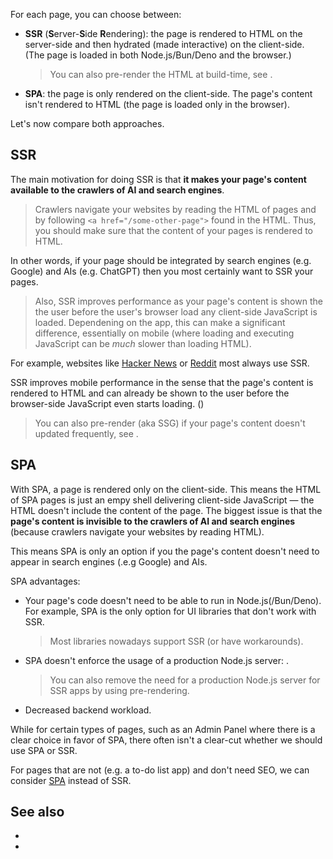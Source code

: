 
For each page, you can choose between:
 - **SSR** (**S**erver-**S**ide **R**endering): the page is rendered to HTML on the server-side and then <Link href="/hydration">hydrated</Link> (made interactive) on the client-side. (The page is loaded in both Node.js/Bun/Deno and the browser.)
   > You can also pre-render the HTML at build-time, see <Link href="/pre-rendering" />.
 - **SPA**: the page is only rendered on the client-side. The page's content isn't rendered to HTML (the page is loaded only in the browser).

Let's now compare both approaches.


## SSR

The main motivation for doing SSR is that **it makes your page's content available to the crawlers of AI and search engines**.

> Crawlers navigate your websites by reading the HTML of pages and by following `<a href="/some-other-page">` found in the HTML. Thus, you should make sure that the content of your pages is rendered to HTML.

In other words, if your page should be integrated by search engines (e.g. Google) and AIs (e.g. ChatGPT) then you most certainly want to SSR your pages.

> Also, SSR improves performance as your page's content is shown the the user before the user's browser load any client-side JavaScript is loaded. Dependening on the app, this can make a significant difference, essentially on mobile (where loading and executing JavaScript can be *much* slower than loading HTML).

For example, websites like [Hacker News](https://news.ycombinator.com) or [Reddit](https://www.reddit.com) most always use SSR.

SSR improves mobile performance in the sense that the page's content is rendered to HTML and can already be shown to the user before the browser-side JavaScript even starts loading. ()

> You can also pre-render (aka SSG) if your page's content doesn't updated frequently, see <Link href="/pre-rendering" />.


## SPA

With SPA, a page is rendered only on the client-side. This means the HTML of SPA pages is just an empy shell delivering client-side JavaScript — the HTML doesn't include the content of the page. The biggest issue is that the **page's content is invisible to the crawlers of AI and search engines** (because crawlers navigate your websites by reading HTML).

This means SPA is only an option if you the page's content doesn't need to appear in search engines (.e.g Google) and AIs.

SPA advantages:
 - Your page's code doesn't need to be able to run in Node.js(/Bun/Deno). For example, SPA is the only option for UI libraries that don't work with SSR.
   > Most libraries nowadays support SSR (or have workarounds).
 - SPA doesn't enforce the usage of a production Node.js server: <Link text="SPAs can be deployed to a static host" href="/pre-rendering#should-i-pre-render" />.
   > You can also remove the need for a production Node.js server for SSR apps by using pre-rendering.
 - Decreased backend workload.

While for certain types of pages, such as an Admin Panel where there is a clear choice in favor of SPA, there often isn't a clear-cut whether we should use SPA or SSR.

For pages that are not <Link text="content centric" href="/content-vs-interactive" /> (e.g. a to-do list app) and don't need SEO, we can consider [SPA](#spa) instead of SSR.


## See also

- <Link href="/pre-rendering" />
- <Link href="/pre-rendering#should-i-pre-render" />
